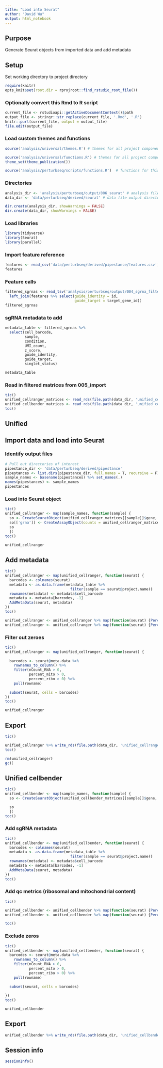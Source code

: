 ```yaml
---
title: "Load into Seurat"
author: "David Wu"
output: html_notebook
---
```

## Purpose
Generate Seurat objects from imported data and add metadata

## Setup 
Set working directory to project directory
```r
require(knitr)
opts_knit$set(root.dir = rprojroot::find_rstudio_root_file())
```

### Optionally convert this Rmd to R script 
```r
current_file <- rstudioapi::getActiveDocumentContext()$path
output_file <- stringr::str_replace(current_file, '.Rmd', '.R')
knitr::purl(current_file, output = output_file)
file.edit(output_file)
```
### Load custom themes and functions
```r
source('analysis/universal/themes.R') # themes for all project components

source('analysis/universal/functions.R') # themes for all project components
theme_set(theme_publication())

source('analysis/perturbseq/scripts/functions.R')  # functions for this component; may be empty
```

### Directories
```r
analysis_dir <- 'analysis/perturbseq/output/006_seurat' # analysis file output directory
data_dir <- 'data/perturbseq/derived/seurat' # data file output directory

dir.create(analysis_dir, showWarnings = FALSE)
dir.create(data_dir, showWarnings = FALSE)
```

### Load libraries
```r
library(tidyverse)
library(Seurat)
library(parallel)
```

### Import feature reference
```r
features <- read_csv('data/perturbseq/derived/pipestance/features.csv')
features
```
### Feature calls
```r
filtered_sgrnas <- read_tsv('analysis/perturbseq/output/004_sgrna_filtering/filtered_sgrnas.tsv.gz') %>% 
  left_join(features %>% select(guide_identity = id,
                                guide_target = target_gene_id))
filtered_sgrnas
```

### sgRNA metadata to add
```r
metadata_table <- filtered_sgrnas %>% 
  select(cell_barcode,
         sample, 
         condition,
         UMI_count, 
         z_score, 
         guide_identity,
         guide_target,
         singlet_status) 

metadata_table
```

### Read in filtered matrices from 005_import
```r
tic()
unified_cellranger_matrices <- read_rds(file.path(data_dir, 'unified_cellranger_matrices.rds'))
unified_cellbender_matrices <- read_rds(file.path(data_dir, 'unified_cellbender_matrices.rds'))
toc()
```

## Unified
## Import data and load into Seurat
### Identify output files
```r
# Pull out directories of interest
pipestance_dir <- 'data/perturbseq/derived/pipestance'
pipestances <- list.dirs(pipestance_dir, full.names = T, recursive = F) %>% str_subset('diff')
sample_names <- basename(pipestances) %>% set_names(.)
names(pipestances) <- sample_names
pipestances
```

### Load into Seurat object
```r
tic() 
unified_cellranger <- map(sample_names, function(sample) {
  so <- CreateSeuratObject(unified_cellranger_matrices[[sample]]$gene, project = sample)
  so[['grna']] <- CreateAssayObject(counts = unified_cellranger_matrices[[sample]]$grna) # cellranger sgRNA counts
  so
  })
toc()
```

```r
unified_cellranger
```

## Add metadata
```r
tic()
unified_cellranger <- map(unified_cellranger, function(seurat) {
  barcodes <- colnames(seurat)
  metadata <- as.data.frame(metadata_table %>% 
                              filter(sample == seurat@project.name))
  rownames(metadata) <- metadata$cell_barcode
  metadata <- metadata[barcodes, -1]
  AddMetaData(seurat, metadata)
})
toc()
```

```r
unified_cellranger <- unified_cellranger %>% map(function(seurat) {PercentageFeatureSet(seurat, pattern = '^MT-', col.name = 'percent_mito')})
unified_cellranger <- unified_cellranger %>% map(function(seurat) {PercentageFeatureSet(seurat, pattern = '^RPS|^RPL|^MRPS|^MRPL', col.name = 'percent_ribo')})
```

### Filter out zeroes
```r
tic()
unified_cellranger <- map(unified_cellranger, function(seurat) {
  
  barcodes <- seurat@meta.data %>% 
    rownames_to_column() %>% 
    filter(nCount_RNA > 0,
           percent_mito > 0,
           percent_ribo > 0) %>% 
    pull(rowname)
  
  subset(seurat, cells = barcodes)
})
toc()
```

```r
unified_cellranger
```
## Export
```r
tic()

unified_cellranger %>% write_rds(file.path(data_dir, 'unified_cellranger.rds'), compress = 'gz')
toc()
```
```r
rm(unified_cellranger)
gc()
```

## Unified cellbender

```r
tic() 
unified_cellbender <- map(sample_names, function(sample) {
  so <- CreateSeuratObject(unified_cellbender_matrices[[sample]]$gene, project = sample)

  so
  })
toc()
```

### Add sgRNA metadata
```r
tic()
unified_cellbender <- map(unified_cellbender, function(seurat) {
  barcodes <- colnames(seurat)
  metadata <- as.data.frame(metadata_table %>% 
                              filter(sample == seurat@project.name))
  rownames(metadata) <- metadata$cell_barcode
  metadata <- metadata[barcodes, -1]
  AddMetaData(seurat, metadata)
})
toc()

```

### Add qc metrics (ribosomal and mitochondrial content)
```r
tic()

unified_cellbender <- unified_cellbender %>% map(function(seurat) {PercentageFeatureSet(seurat, pattern = '^MT-', col.name = 'percent_mito')})
unified_cellbender <- unified_cellbender %>% map(function(seurat) {PercentageFeatureSet(seurat, pattern = '^RPS|^RPL|^MRPS|^MRPL', col.name = 'percent_ribo')})

toc()
```

### Exclude zeros
```r
tic()
unified_cellbender <- map(unified_cellbender, function(seurat) {
  barcodes <- seurat@meta.data %>% 
    rownames_to_column() %>% 
    filter(nCount_RNA > 0,
           percent_mito > 0,
           percent_ribo > 0) %>% 
    pull(rowname)
  
  subset(seurat, cells = barcodes)
  
})
toc()


```
```r
unified_cellbender
```

## Export
```r
unified_cellbender %>% write_rds(file.path(data_dir, 'unified_cellbender.rds'), compress = 'gz')
```


## Session info
```r
sessionInfo()
```


